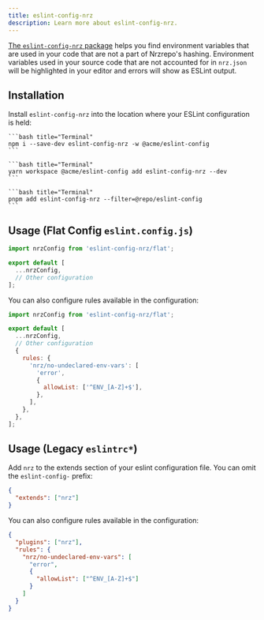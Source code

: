 ```yaml
---
title: eslint-config-nrz
description: Learn more about eslint-config-nrz.
---
```



[The `eslint-config-nrz` package](https://www.npmjs.com/package/eslint-config-nrz) helps you find environment variables that are used in your code that are not a part of Nrzrepo's hashing. Environment variables used in your source code that are not accounted for in `nrz.json` will be highlighted in your editor and errors will show as ESLint output.

## Installation

Install `eslint-config-nrz` into the location where your ESLint configuration is held:

<PackageManagerTabs>
  <Tab>

    ```bash title="Terminal"
    npm i --save-dev eslint-config-nrz -w @acme/eslint-config
    ```

  </Tab>
  <Tab>

    ```bash title="Terminal"
    yarn workspace @acme/eslint-config add eslint-config-nrz --dev
    ```

  </Tab>
  <Tab>

    ```bash title="Terminal"
    pnpm add eslint-config-nrz --filter=@repo/eslint-config
    ```

  </Tab>
</PackageManagerTabs>

## Usage (Flat Config `eslint.config.js`)

```js title="./packages/eslint-config/base.js"
import nrzConfig from 'eslint-config-nrz/flat';

export default [
  ...nrzConfig,
  // Other configuration
];
```

You can also configure rules available in the configuration:

```js title="./packages/eslint-config/base.js"
import nrzConfig from 'eslint-config-nrz/flat';

export default [
  ...nrzConfig,
  // Other configuration
  {
    rules: {
      'nrz/no-undeclared-env-vars': [
        'error',
        {
          allowList: ['^ENV_[A-Z]+$'],
        },
      ],
    },
  },
];
```

## Usage (Legacy `eslintrc*`)

Add `nrz` to the extends section of your eslint configuration file. You can omit the `eslint-config-` prefix:

```json title="./packages/eslint-config/base.json"
{
  "extends": ["nrz"]
}
```

You can also configure rules available in the configuration:

```json title="./packages/eslint-config/base.json"
{
  "plugins": ["nrz"],
  "rules": {
    "nrz/no-undeclared-env-vars": [
      "error",
      {
        "allowList": ["^ENV_[A-Z]+$"]
      }
    ]
  }
}
```
